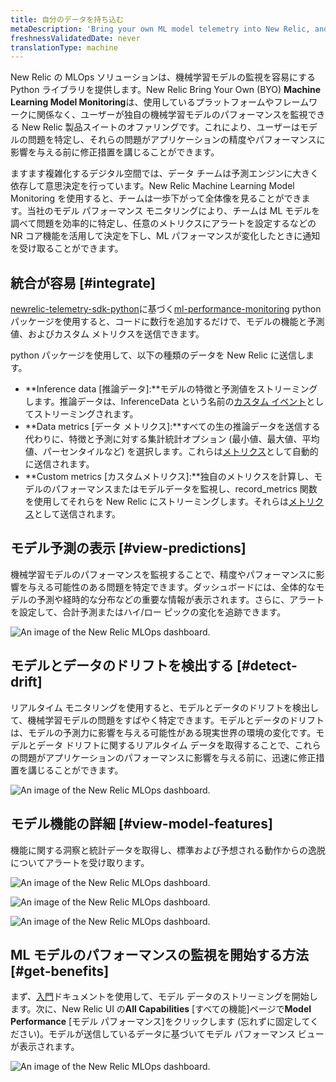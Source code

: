 ```yaml
---
title: 自分のデータを持ち込む
metaDescription: 'Bring your own ML model telemetry into New Relic, and start getting value from your ML model data in just a few minutes'
freshnessValidatedDate: never
translationType: machine
---
```








New Relic の MLOps ソリューションは、機械学習モデルの監視を容易にする Python ライブラリを提供します。New Relic Bring Your Own (BYO) **Machine Learning Model Monitoring**は、使用しているプラットフォームやフレームワークに関係なく、ユーザーが独自の機械学習モデルのパフォーマンスを監視できる New Relic 製品スイートのオファリングです。これにより、ユーザーはモデルの問題を特定し、それらの問題がアプリケーションの精度やパフォーマンスに影響を与える前に修正措置を講じることができます。

ますます複雑化するデジタル空間では、データ チームは予測エンジンに大きく依存して意思決定を行っています。New Relic Machine Learning Model Monitoring を使用すると、チームは一歩下がって全体像を見ることができます。当社のモデル パフォーマンス モニタリングにより、チームは ML モデルを調べて問題を効率的に特定し、任意のメトリクスにアラートを設定するなどの NR コア機能を活用して決定を下し、ML パフォーマンスが変化したときに通知を受け取ることができます。

## 統合が容易 [#integrate]

[newrelic-telemetry-sdk-python](https://github.com/newrelic/newrelic-telemetry-sdk-python)に基づく[ml-performance-monitoring](https://github.com/newrelic-experimental/ml-performance-monitoring) python パッケージを使用すると、コードに数行を追加するだけで、モデルの機能と予測値、およびカスタム メトリクスを送信できます。

python パッケージを使用して、以下の種類のデータを New Relic に送信します。

* **Inference data \[推論データ]:**モデルの特徴と予測値をストリーミングします。推論データは、InferenceData という名前の[カスタム イベント](/docs/data-apis/ingest-apis/introduction-event-api/)としてストリーミングされます。
* **Data metrics \[データ メトリクス]:**すべての生の推論データを送信する代わりに、特徴と予測に対する集計統計オプション (最小値、最大値、平均値、パーセンタイルなど) を選択します。これらは[メトリクス](/docs/data-apis/ingest-apis/metric-api/introduction-metric-api/)として自動的に送信されます。
* **Custom metrics \[カスタムメトリクス]:**独自のメトリクスを計算し、モデルのパフォーマンスまたはモデルデータを監視し、record_metrics 関数を使用してそれらを New Relic にストリーミングします。それらは[メトリクス](/docs/data-apis/ingest-apis/metric-api/introduction-metric-api/)として送信されます。

## モデル予測の表示 [#view-predictions]

機械学習モデルのパフォーマンスを監視することで、精度やパフォーマンスに影響を与える可能性のある問題を特定できます。ダッシュボードには、全体的なモデルの予測や経時的な分布などの重要な情報が表示されます。さらに、アラートを設定して、合計予測またはハイ/ロー ピックの変化を追跡できます。

<img
  title="An image of the model performance and predictions in New Relic"
  alt="An image of the New Relic MLOps dashboard."
  src={modelperformancemonitoringPredictions}
/>

## モデルとデータのドリフトを検出する [#detect-drift]

リアルタイム モニタリングを使用すると、モデルとデータのドリフトを検出して、機械学習モデルの問題をすばやく特定できます。モデルとデータのドリフトは、モデルの予測力に影響を与える可能性がある現実世界の環境の変化です。モデルとデータ ドリフトに関するリアルタイム データを取得することで、これらの問題がアプリケーションのパフォーマンスに影響を与える前に、迅速に修正措置を講じることができます。

<img
  title="An image of the model and data drift in New Relic"
  alt="An image of the New Relic MLOps dashboard."
  src={modelperformancemonitoringPerformanceDrift}
/>

## モデル機能の詳細 [#view-model-features]

機能に関する洞察と統計データを取得し、標準および予想される動作からの逸脱についてアラートを受け取ります。

<img
  title="An image of the model features in New Relic"
  alt="An image of the New Relic MLOps dashboard."
  src={modelperformancemonitoringModelFeatures}
/>

<img
  title="An image of the feature distribution in New Relic"
  alt="An image of the New Relic MLOps dashboard."
  src={modelperformancemonitoringFeatureDistribution}
/>

<img
  title="An image of the model count, missing values, and standard deviation in New Relic"
  alt="An image of the New Relic MLOps dashboard."
  src={modelperformancemonitoringStandardDeviation}
/>

## ML モデルのパフォーマンスの監視を開始する方法 [#get-benefits]

まず、[入門](/docs/mlops/bring-your-own/getting-started-byo/)ドキュメントを使用して、モデル データのストリーミングを開始します。次に、New Relic UI の**All Capabilities** \[すべての機能]ページで**Model Performance** \[モデル パフォーマンス]をクリックします (忘れずに固定してください)。モデルが送信しているデータに基づいてモデル パフォーマンス ビューが表示されます。

<img
  title="An image of the model performance tab in the New Relic navigation menu"
  alt="An image of the New Relic MLOps dashboard."
  src={modelperformancemonitoringModelPerformanceTab}
/>